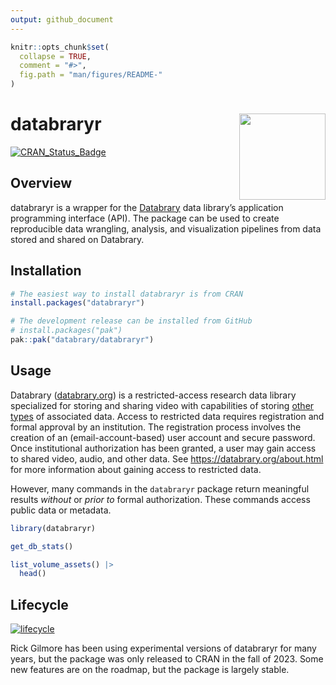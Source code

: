 ```yaml
---
output: github_document
---
```


<!-- README.md is generated from README.Rmd. Please edit that file -->

```r
knitr::opts_chunk$set(
  collapse = TRUE,
  comment = "#>",
  fig.path = "man/figures/README-"
)
```

# databraryr <a href="https://databrary.github.io/databraryr/"><img src="man/figures/logo.png" align="right" height="138" /></a>

<!-- badges: start -->
[![CRAN_Status_Badge](https://www.r-pkg.org/badges/version/databraryr/)](https://cran.r-project.org/package=databraryr)
<!-- badges: end -->

## Overview

databraryr is a wrapper for the [Databrary](https://databrary.org) data library's application programming interface (API).
The package can be used to create reproducible data wrangling, analysis, and visualization pipelines from data stored and shared on Databrary.

## Installation

```r
# The easiest way to install databraryr is from CRAN
install.packages("databraryr")

# The development release can be installed from GitHub
# install.packages("pak")
pak::pak("databrary/databraryr")
```

## Usage

Databrary ([databrary.org](https://databrary.org)) is a restricted-access research data library specialized for storing and sharing video with capabilities of storing [other types](https://nyu.databrary.org/asset/formats/) of associated data.
Access to restricted data requires registration and formal approval by an institution.
The registration process involves the creation of an (email-account-based) user account and secure password.
Once institutional authorization has been granted, a user may gain access to shared video, audio, and other data.
See <https://databrary.org/about.html> for more information about gaining access to restricted data.

However, many commands in the `databraryr` package return meaningful results *without* or *prior to* formal authorization.
These commands access public data or metadata.

```r
library(databraryr)

get_db_stats()

list_volume_assets() |> 
  head()
```

## Lifecycle

[![lifecycle](https://img.shields.io/badge/lifecycle-stable-brightgreen.svg)](https://lifecycle.r-lib.org/articles/stages.html)

Rick Gilmore has been using experimental versions of databraryr for many years, but the package was only released to CRAN in the fall of 2023.
Some new features are on the roadmap, but the package is largely stable.